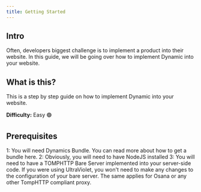 ```yaml
---
title: Getting Started
---
```


## Intro

Often, developers biggest challenge is to implement a product into their website. In this guide, we will be going over how to implement Dynamic into your website.

## What is this?

This is a step by step guide on how to implement Dynamic into your website.

**Difficulty:** Easy 🟢

## Prerequisites

1: You will need Dynamics Bundle. You can read more about how to get a bundle here.
2: Obviously, you will need to have NodeJS installed
3: You will need to have a TOMPHTTP Bare Server implemented into your server-side code. If you were using UltraViolet, you won't need to make any changes to the configuration of your bare server. The same applies for Osana or any other TompHTTP compliant proxy.
